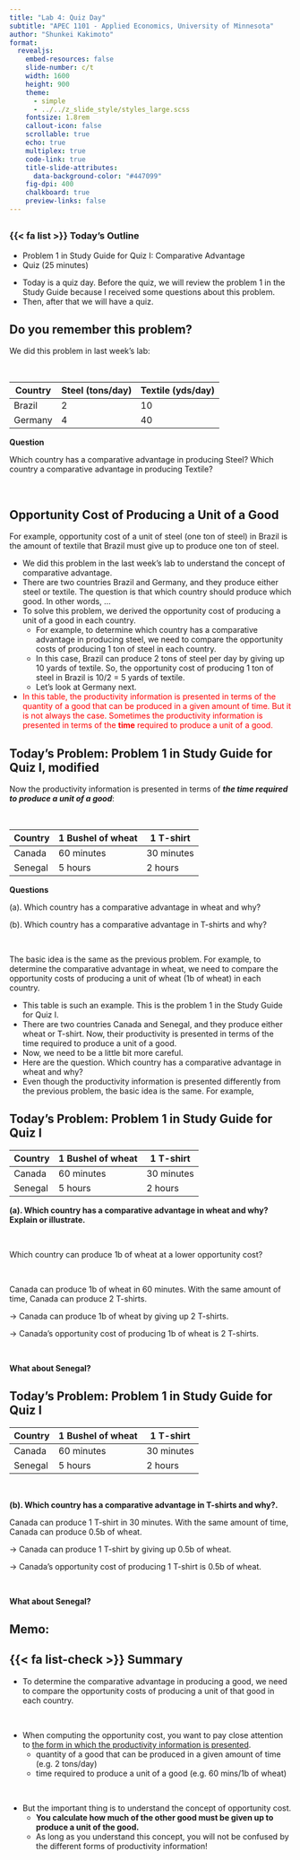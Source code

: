 ```yaml
---
title: "Lab 4: Quiz Day"
subtitle: "APEC 1101 - Applied Economics, University of Minnesota"
author: "Shunkei Kakimoto"
format: 
  revealjs:
    embed-resources: false
    slide-number: c/t
    width: 1600
    height: 900
    theme: 
      - simple 
      - ../../z_slide_style/styles_large.scss
    fontsize: 1.8rem
    callout-icon: false
    scrollable: true
    echo: true
    multiplex: true
    code-link: true
    title-slide-attributes:
      data-background-color: "#447099"
    fig-dpi: 400
    chalkboard: true
    preview-links: false
---
```


## {.center}
### {{< fa list >}} Today's Outline {.center}

+ Problem 1 in Study Guide for Quiz I: Comparative Advantage
+ Quiz (25 minutes)

:::{.notes}
+ Today is a quiz day. Before the quiz, we will review the problem 1 in the Study Guide  because I received some questions about this problem.
+ Then, after that we will have a quiz.
:::



## Do you remember this problem? {.center}

We did this problem in last week's lab:

<br>

| Country | Steel (tons/day) | Textile (yds/day) |
|---------|--------------|----------------|
| Brazil  | 2            | 10              |
| Germany | 4            | 40              |

**Question**

Which country has a comparative advantage in producing Steel? Which country a comparative advantage in producing Textile?

<br>

:::{.fragment}
::: {.callout-important}
## Opportunity Cost of Producing a Unit of a Good 
For example, opportunity cost of a unit of steel (one ton of steel) in Brazil is the amount of textile that Brazil must give up to produce one ton of steel.
:::
:::


:::{.notes}
+ We did this problem in the last week's lab to understand the concept of comparative advantage.
+ There are two countries Brazil and Germany, and they produce either steel or textile. The question is that which country should produce which good. In other words, ...
+ To solve this problem, we derived the opportunity cost of producing a unit of a good in each country.
  + For example, to determine which country has a comparative advantage in producing steel, we need to compare the opportunity costs of producing 1 ton of steel in each country.
  + In this case, Brazil can produce 2 tons of steel per day by giving up 10 yards of textile. So, the opportunity cost of producing 1 ton of steel in Brazil is 10/2 = 5 yards of textile.
  + Let's look at Germany next. 


+ [In this table, the productivity information is presented in terms of the quantity of a good that can be produced in a given amount of time. But it is not always the case. Sometimes the productivity information is presented in terms of the **time** required to produce a unit of a good.]{style="color: red;"}
:::


## Today's Problem: Problem 1 in Study Guide for Quiz I, modified  {.center}

[Now the productivity information is presented in terms of ***the time required to produce a unit of a good***:]{.text-orange}

<br>

| Country | 1 Bushel of wheat | 1 T-shirt |
|---------|--------------|----------------|
| Canada  | 60 minutes            | 30 minutes              |
| Senegal | 5 hours            | 2 hours              |

**Questions**

(a). Which country has a comparative advantage in wheat and why?

(b). Which country has a comparative advantage in T-shirts and why?

<br>

:::{.fragment}
::: {.callout-important}
The basic idea is the same as the previous problem. For example, to determine the comparative advantage in wheat, we need to compare the opportunity costs of producing a unit of wheat (1b of wheat) in each country.
:::
:::


:::{.notes}
+ This table is such an example. This is the problem 1 in the Study Guide for Quiz I.
+ There are two countries Canada and Senegal, and they produce either wheat or T-shirt. Now, their productivity is presented in terms of the time required to produce a unit of a good.
+ Now, we need to be a little bit more careful. 
+ Here are the question. Which country has a comparative advantage in wheat and why?
+ Even though the productivity information is presented differently from the previous problem, the basic idea is the same. For example, 
:::


## Today's Problem: Problem 1 in Study Guide for Quiz I  {.center} 

| Country | 1 Bushel of wheat | 1 T-shirt |
|---------|--------------|----------------|
| Canada  | 60 minutes            | 30 minutes              |
| Senegal | 5 hours            | 2 hours              |

**(a). Which country has a comparative advantage in wheat and why? Explain or illustrate.**

<br>

[Which country can produce 1b of wheat at a lower opportunity cost?]{.text-blue}

<br>

:::{.fragment .fade-up}
Canada can produce 1b of wheat in 60 minutes. With the same amount of time, Canada can produce 2 T-shirts. 

&rarr; Canada can produce 1b of wheat by giving up 2 T-shirts.

&rarr; Canada's opportunity cost of producing 1b of wheat is 2 T-shirts.
:::


<br>

:::{.fragment .fade-up}
[**What about Senegal?**]{.text-orange}
:::

## Today's Problem: Problem 1 in Study Guide for Quiz I {.center}

| Country | 1 Bushel of wheat | 1 T-shirt |
|---------|--------------|----------------|
| Canada  | 60 minutes            | 30 minutes              |
| Senegal | 5 hours            | 2 hours              |

<br>

**(b). Which country has a comparative advantage in T-shirts and why?.**

:::{.fragment .fade-up}
Canada can produce 1 T-shirt in 30 minutes. With the same amount of time, Canada can produce 0.5b of wheat. 

&rarr; Canada can produce 1 T-shirt by giving up 0.5b of wheat.

&rarr; Canada's opportunity cost of producing 1 T-shirt is 0.5b of wheat.
:::

<br>

:::{.fragment .fade-up}
[**What about Senegal?**]{.text-orange}
:::


## Memo:


## {{< fa list-check >}} Summary {.center}


+ To determine the comparative advantage in producing a good, we need to compare the opportunity costs of producing a unit of that good in each country.

<br>

+ When computing the opportunity cost, you want to pay close attention to [the form in which the productivity information is presented]{style="text-decoration: underline;"}.
  + quantity of a good that can be produced in a given amount of time (e.g. 2 tons/day)
  + time required to produce a unit of a good (e.g. 60 mins/1b of wheat)

<br>

+ [But the important thing is to understand the concept of opportunity cost.]{.text-red}
  + [**You calculate how much of the other good must be given up to produce a unit of the good.**]{.text-orange}
  + As long as you understand this concept, you will not be confused by the different forms of productivity information!